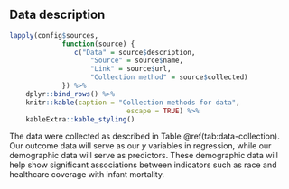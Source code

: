 ## Data description

```r
lapply(config$sources,
			 function(source) {
			 	c("Data" = source$description, 
			 		"Source" = source$name, 
			 		"Link" = source$url, 
			 		"Collection method" = source$collected)
			 }) %>% 
	dplyr::bind_rows() %>% 
	knitr::kable(caption = "Collection methods for data",
							 escape = TRUE) %>% 
	kableExtra::kable_styling()
```

The data were collected as described in Table \@ref(tab:data-collection). Our outcome data will serve as our $y$ variables in regression, while our demographic data will serve as predictors. These demographic data will help show significant associations between indicators such as race and healthcare coverage with infant mortality.
